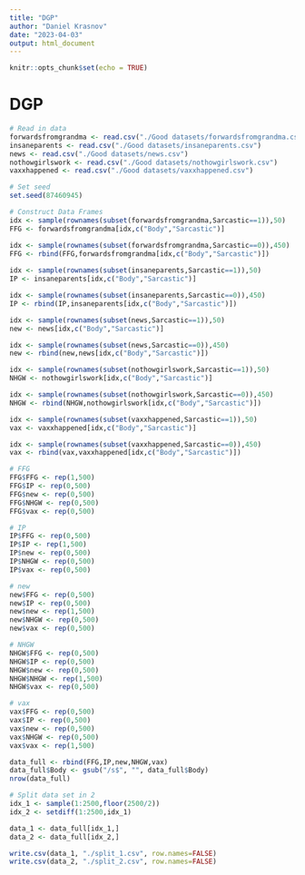 ```yaml
---
title: "DGP"
author: "Daniel Krasnov"
date: "2023-04-03"
output: html_document
---
```


```r
knitr::opts_chunk$set(echo = TRUE)
```

# DGP
```r
# Read in data
forwardsfromgrandma <- read.csv("./Good datasets/forwardsfromgrandma.csv")
insaneparents <- read.csv("./Good datasets/insaneparents.csv")
news <- read.csv("./Good datasets/news.csv")
nothowgirlswork <- read.csv("./Good datasets/nothowgirlswork.csv")
vaxxhappened <- read.csv("./Good datasets/vaxxhappened.csv")
```

```r
# Set seed
set.seed(87460945)

# Construct Data Frames
idx <- sample(rownames(subset(forwardsfromgrandma,Sarcastic==1)),50)
FFG <- forwardsfromgrandma[idx,c("Body","Sarcastic")]

idx <- sample(rownames(subset(forwardsfromgrandma,Sarcastic==0)),450)
FFG <- rbind(FFG,forwardsfromgrandma[idx,c("Body","Sarcastic")])
 
idx <- sample(rownames(subset(insaneparents,Sarcastic==1)),50)
IP <- insaneparents[idx,c("Body","Sarcastic")]

idx <- sample(rownames(subset(insaneparents,Sarcastic==0)),450)
IP <- rbind(IP,insaneparents[idx,c("Body","Sarcastic")])

idx <- sample(rownames(subset(news,Sarcastic==1)),50)
new <- news[idx,c("Body","Sarcastic")]

idx <- sample(rownames(subset(news,Sarcastic==0)),450)
new <- rbind(new,news[idx,c("Body","Sarcastic")])

idx <- sample(rownames(subset(nothowgirlswork,Sarcastic==1)),50)
NHGW <- nothowgirlswork[idx,c("Body","Sarcastic")]

idx <- sample(rownames(subset(nothowgirlswork,Sarcastic==0)),450)
NHGW <- rbind(NHGW,nothowgirlswork[idx,c("Body","Sarcastic")])

idx <- sample(rownames(subset(vaxxhappened,Sarcastic==1)),50)
vax <- vaxxhappened[idx,c("Body","Sarcastic")]

idx <- sample(rownames(subset(vaxxhappened,Sarcastic==0)),450)
vax <- rbind(vax,vaxxhappened[idx,c("Body","Sarcastic")])
```

```r
# FFG
FFG$FFG <- rep(1,500)
FFG$IP <- rep(0,500)
FFG$new <- rep(0,500)
FFG$NHGW <- rep(0,500)
FFG$vax <- rep(0,500)

# IP
IP$FFG <- rep(0,500)
IP$IP <- rep(1,500)
IP$new <- rep(0,500)
IP$NHGW <- rep(0,500)
IP$vax <- rep(0,500)

# new
new$FFG <- rep(0,500)
new$IP <- rep(0,500)
new$new <- rep(1,500)
new$NHGW <- rep(0,500)
new$vax <- rep(0,500)

# NHGW
NHGW$FFG <- rep(0,500)
NHGW$IP <- rep(0,500)
NHGW$new <- rep(0,500)
NHGW$NHGW <- rep(1,500)
NHGW$vax <- rep(0,500)

# vax
vax$FFG <- rep(0,500)
vax$IP <- rep(0,500)
vax$new <- rep(0,500)
vax$NHGW <- rep(0,500)
vax$vax <- rep(1,500)
```

```r
data_full <- rbind(FFG,IP,new,NHGW,vax)
data_full$Body <- gsub("/s$", "", data_full$Body)
nrow(data_full)
```
```r
# Split data set in 2
idx_1 <- sample(1:2500,floor(2500/2))
idx_2 <- setdiff(1:2500,idx_1)

data_1 <- data_full[idx_1,]
data_2 <- data_full[idx_2,]

write.csv(data_1, "./split_1.csv", row.names=FALSE)
write.csv(data_2, "./split_2.csv", row.names=FALSE)

```


